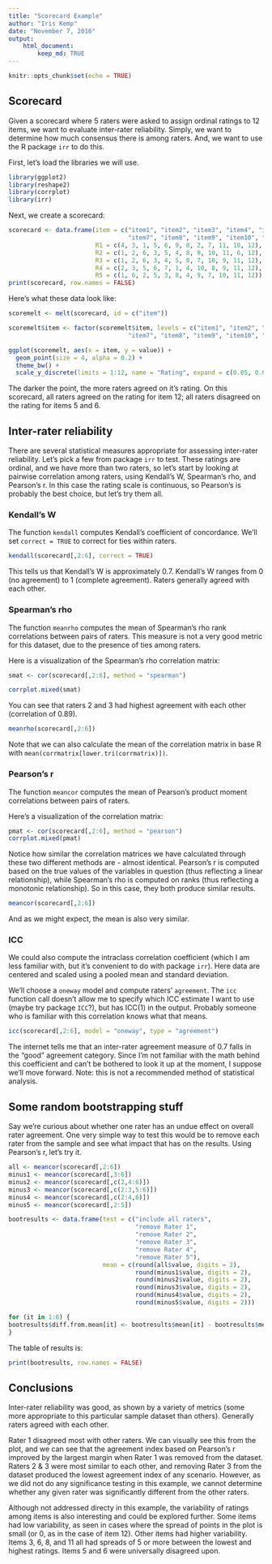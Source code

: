 ```yaml
---
title: "Scorecard Example"
author: "Iris Kemp"
date: "November 7, 2016"
output: 
    html_document:
        keep_md: TRUE
---
```


```r
knitr::opts_chunk$set(echo = TRUE)
```

## Scorecard

Given a scorecard where 5 raters were asked to assign ordinal ratings to 12 items, we want to evaluate inter-rater reliability. Simply, we want to determine how much consensus there is among raters. And, we want to use the R package `irr` to do this.

First, let's load the libraries we will use. 
```r
library(ggplot2)
library(reshape2)
library(corrplot)
library(irr)
```

Next, we create a scorecard:

```r
scorecard <- data.frame(item = c("item1", "item2", "item3", "item4", "item5", "item6", 
                                 "item7", "item8", "item9", "item10", "item11", "item12"), 
                        R1 = c(4, 3, 1, 5, 6, 9, 8, 2, 7, 11, 10, 12), 
                        R2 = c(1, 2, 6, 3, 5, 4, 8, 9, 10, 11, 6, 12), 
                        R3 = c(1, 2, 6, 3, 4, 5, 8, 7, 10, 9, 11, 12), 
                        R4 = c(2, 3, 5, 6, 7, 1, 4, 10, 8, 9, 11, 12), 
                        R5 = c(1, 6, 2, 5, 3, 8, 4, 9, 7, 10, 11, 12))
print(scorecard, row.names = FALSE)
```

Here's what these data look like:

```r
scoremelt <- melt(scorecard, id = c("item"))

scoremelt$item <- factor(scoremelt$item, levels = c("item1", "item2", "item3", "item4", "item5", "item6", 
                                 "item7", "item8", "item9", "item10", "item11", "item12"))

ggplot(scoremelt, aes(x = item, y = value)) + 
  geom_point(size = 4, alpha = 0.2) + 
  theme_bw() + 
  scale_y_discrete(limits = 1:12, name = "Rating", expand = c(0.05, 0.05))

```

The darker the point, the more raters agreed on it's rating. On this scorecard, all raters agreed on the rating for item 12; all raters disagreed on the rating for items 5 and 6.

## Inter-rater reliability

There are several statistical measures appropriate for assessing inter-rater reliability. Let's pick a few from package `irr` to test. These ratings are ordinal, and we have more than two raters, so let's start by looking at pairwise correlation among raters, using Kendall's W, Spearman's rho, and Pearson's r. In this case the rating scale is continuous, so Pearson's is probably the best choice, but let's try them all.

### Kendall's W

The function `kendall` computes Kendall's coefficient of concordance. We'll set `correct = TRUE` to correct for ties within raters.

```r
kendall(scorecard[,2:6], correct = TRUE)
```

This tells us that Kendall's W is approximately 0.7. Kendall's W ranges from 0 (no agreement) to 1 (complete agreement). Raters generally agreed with each other. 

### Spearman's rho

The function `meanrho` computes the mean of Spearman's rho rank correlations between pairs of raters. This measure is not a very good metric for this dataset, due to the presence of ties among raters.

Here is a visualization of the Spearman's rho correlation matrix:
```r
smat <- cor(scorecard[,2:6], method = "spearman")

corrplot.mixed(smat)
```

You can see that raters 2 and 3 had highest agreement with each other (correlation of 0.89). 

```r
meanrho(scorecard[,2:6])
```

Note that we can also calculate the mean of the correlation matrix in base R with `mean(corrmatrix[lower.tri(corrmatrix)])`.

### Pearson's r

The function `meancor` computes the mean of Pearson's product moment correlations between pairs of raters.

Here's a visualization of the correlation matrix: 
```r
pmat <- cor(scorecard[,2:6], method = "pearson")
corrplot.mixed(pmat)
```

Notice how similar the correlation matrices we have calculated through these two different methods are - almost identical. Pearson's r is computed based on the true values of the variables in question (thus reflecting a linear relationship), while Spearman's rho is computed on ranks (thus reflecting a monotonic relationship). So in this case, they both produce similar results.

```r
meancor(scorecard[,2:6])
```

And as we might expect, the mean is also very similar. 

### ICC

We could also compute the intraclass correlation coefficient (which I am less familiar with, but it's convenient to do with package `irr`). Here data are centered and scaled using a pooled mean and standard deviation.

We'll choose a `oneway` model and compute raters' `agreement`. The `icc` function call doesn't allow me to specify which ICC estimate I want to use (maybe try package `ICC`?), but has ICC(1) in the output. Probably someone who is familiar with this correlation knows what that means.

```r
icc(scorecard[,2:6], model = "oneway", type = "agreement")
```

The internet tells me that an inter-rater agreement measure of 0.7 falls in the "good" agreement category. Since I'm not familiar with the math behind this coefficient and can't be bothered to look it up at the moment, I suppose we'll move forward. Note: this is not a recommended method of statistical analysis. 

## Some random bootstrapping stuff

Say we're curious about whether one rater has an undue effect on overall rater agreement. One very simple way to test this would be to remove each rater from the sample and see what impact that has on the results. Using Pearson's r, let's try it. 

```r
all <- meancor(scorecard[,2:6])
minus1 <- meancor(scorecard[,3:6])
minus2 <- meancor(scorecard[,c(2,4:6)])
minus3 <- meancor(scorecard[,c(2:3,5:6)])
minus4 <- meancor(scorecard[,c(2:4,6)])
minus5 <- meancor(scorecard[,2:5])

bootresults <- data.frame(test = c("include all raters", 
                                   "remove Rater 1", 
                                   "remove Rater 2", 
                                   "remove Rater 3", 
                                   "remove Rater 4", 
                                   "remove Rater 5"), 
                          mean = c(round(all$value, digits = 2), 
                                   round(minus1$value, digits = 2), 
                                   round(minus2$value, digits = 2), 
                                   round(minus3$value, digits = 2), 
                                   round(minus4$value, digits = 2), 
                                   round(minus5$value, digits = 2)))

for (it in 1:6) {
bootresults$diff.from.mean[it] <- bootresults$mean[it] - bootresults$mean[1]  
}

```

The table of results is: 
```r
print(bootresults, row.names = FALSE)
```

## Conclusions

Inter-rater reliability was good, as shown by a variety of metrics (some more appropriate to this particular sample dataset than others). Generally raters agreed with each other. 

Rater 1 disagreed most with other raters. We can visually see this from the plot, and we can see that the agreement index based on Pearson's r improved by the largest margin when Rater 1 was removed from the dataset. Raters 2 & 3 were most similar to each other, and removing Rater 3 from the dataset produced the lowest agreement index of any scenario. However, as we did not do any significance testing in this example, we cannot determine whether any given rater was significantly different from the other raters.

Although not addressed directy in this example, the variability of ratings among items is also interesting and could be explored further. Some items had low variability, as seen in cases where the spread of points in the plot is small (or 0, as in the case of item 12). Other items had higher variability. Items 3, 6, 8, and 11 all had spreads of 5 or more between the lowest and highest ratings. Items 5 and 6 were universally disagreed upon. 
